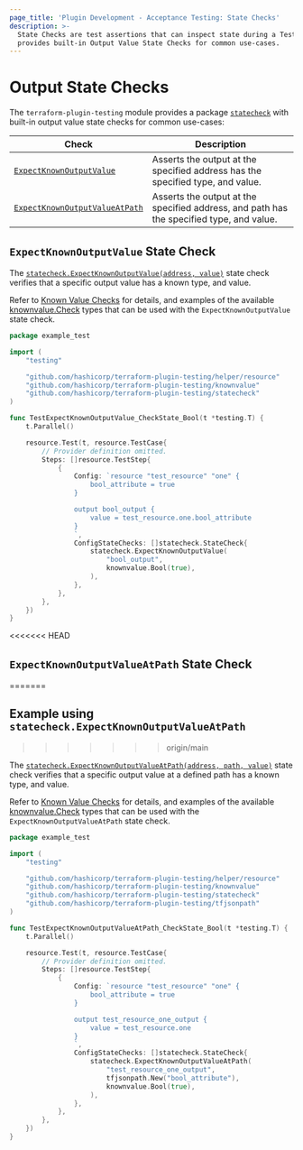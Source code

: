 ```yaml
---
page_title: 'Plugin Development - Acceptance Testing: State Checks'
description: >-
  State Checks are test assertions that can inspect state during a TestStep. The testing module
  provides built-in Output Value State Checks for common use-cases.
---
```


# Output State Checks

The `terraform-plugin-testing` module provides a package [`statecheck`](https://pkg.go.dev/github.com/hashicorp/terraform-plugin-testing/statecheck) with built-in output value state checks for common use-cases:

| Check                                                                                                                                     | Description                                                                              |
|-------------------------------------------------------------------------------------------------------------------------------------------|------------------------------------------------------------------------------------------|
| [`ExpectKnownOutputValue`](/terraform/plugin/testing/acceptance-tests/state-checks/output#expectknownoutputvalue-state-check)             | Asserts the output at the specified address has the specified type, and value.           |
| [`ExpectKnownOutputValueAtPath`](/terraform/plugin/testing/acceptance-tests/state-checks/output#expectknownoutputvalueatpath-state-check) | Asserts the output at the specified address, and path has the specified type, and value. |

## `ExpectKnownOutputValue` State Check

The [`statecheck.ExpectKnownOutputValue(address, value)`](https://pkg.go.dev/github.com/hashicorp/terraform-plugin-testing/statecheck#ExpectKnownOutputValue) state check verifies that a specific output value has a known type, and value.

Refer to [Known Value Checks](/terraform/plugin/testing/acceptance-tests/known-value-checks) for details, and examples of the available [knownvalue.Check](https://pkg.go.dev/github.com/hashicorp/terraform-plugin-testing/knownvalue#Check) types that can be used with the `ExpectKnownOutputValue` state check.

```go
package example_test

import (
	"testing"

	"github.com/hashicorp/terraform-plugin-testing/helper/resource"
	"github.com/hashicorp/terraform-plugin-testing/knownvalue"
	"github.com/hashicorp/terraform-plugin-testing/statecheck"
)

func TestExpectKnownOutputValue_CheckState_Bool(t *testing.T) {
	t.Parallel()

	resource.Test(t, resource.TestCase{
		// Provider definition omitted.
		Steps: []resource.TestStep{
			{
				Config: `resource "test_resource" "one" {
					bool_attribute = true
				}

				output bool_output {
					value = test_resource.one.bool_attribute
				}
				`,
				ConfigStateChecks: []statecheck.StateCheck{
					statecheck.ExpectKnownOutputValue(
						"bool_output",
						knownvalue.Bool(true),
					),
				},
			},
		},
	})
}
```

<<<<<<< HEAD
## `ExpectKnownOutputValueAtPath` State Check
=======
## Example using `statecheck.ExpectKnownOutputValueAtPath`
>>>>>>> origin/main

The [`statecheck.ExpectKnownOutputValueAtPath(address, path, value)`](https://pkg.go.dev/github.com/hashicorp/terraform-plugin-testing/statecheck#ExpectKnownOutputValueAtPath) state check verifies that a specific output value at a defined path has a known type, and value.

Refer to [Known Value Checks](/terraform/plugin/testing/acceptance-tests/known-value-checks) for details, and examples of the available [knownvalue.Check](https://pkg.go.dev/github.com/hashicorp/terraform-plugin-testing/knownvalue#Check) types that can be used with the `ExpectKnownOutputValueAtPath` state check.

```go
package example_test

import (
	"testing"

	"github.com/hashicorp/terraform-plugin-testing/helper/resource"
	"github.com/hashicorp/terraform-plugin-testing/knownvalue"
	"github.com/hashicorp/terraform-plugin-testing/statecheck"
	"github.com/hashicorp/terraform-plugin-testing/tfjsonpath"
)

func TestExpectKnownOutputValueAtPath_CheckState_Bool(t *testing.T) {
	t.Parallel()

	resource.Test(t, resource.TestCase{
		// Provider definition omitted.
		Steps: []resource.TestStep{
			{
				Config: `resource "test_resource" "one" {
					bool_attribute = true
				}

				output test_resource_one_output {
					value = test_resource.one
				}
				`,
				ConfigStateChecks: []statecheck.StateCheck{
					statecheck.ExpectKnownOutputValueAtPath(
						"test_resource_one_output",
						tfjsonpath.New("bool_attribute"),
						knownvalue.Bool(true),
					),
				},
			},
		},
	})
}
```
